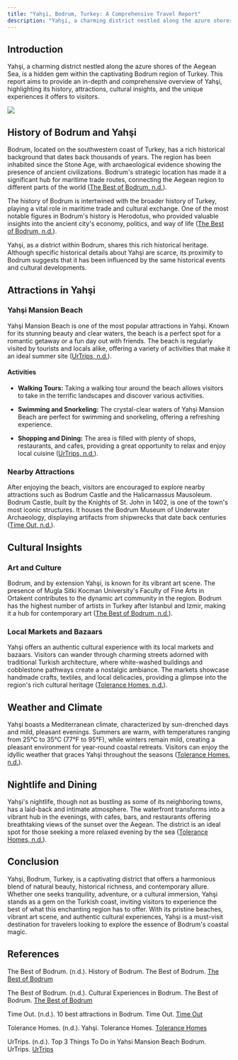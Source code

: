 ```yaml
---
title: "Yahşi, Bodrum, Turkey: A Comprehensive Travel Report"
description: "Yahşi, a charming district nestled along the azure shores of the Aegean Sea, is a hidden gem within the captivating Bodrum region of Turkey."
---
```


## Introduction

Yahşi, a charming district nestled along the azure shores of the Aegean Sea, is a hidden gem within the captivating Bodrum region of Turkey. This report aims to provide an in-depth and comprehensive overview of Yahşi, highlighting its history, attractions, cultural insights, and the unique experiences it offers to visitors.

![](/763ee7af-0d24-4691-a1f2-06218f8b6fe1.png)

## History of Bodrum and Yahşi

Bodrum, located on the southwestern coast of Turkey, has a rich historical background that dates back thousands of years. The region has been inhabited since the Stone Age, with archaeological evidence showing the presence of ancient civilizations. Bodrum's strategic location has made it a significant hub for maritime trade routes, connecting the Aegean region to different parts of the world ([The Best of Bodrum, n.d.](https://www.thebestofbodrum.com/history-of-bodrum/)).

The history of Bodrum is intertwined with the broader history of Turkey, playing a vital role in maritime trade and cultural exchange. One of the most notable figures in Bodrum's history is Herodotus, who provided valuable insights into the ancient city's economy, politics, and way of life ([The Best of Bodrum, n.d.](https://www.thebestofbodrum.com/history-of-bodrum/)).

Yahşi, as a district within Bodrum, shares this rich historical heritage. Although specific historical details about Yahşi are scarce, its proximity to Bodrum suggests that it has been influenced by the same historical events and cultural developments.

## Attractions in Yahşi

### Yahşi Mansion Beach

Yahşi Mansion Beach is one of the most popular attractions in Yahşi. Known for its stunning beauty and clear waters, the beach is a perfect spot for a romantic getaway or a fun day out with friends. The beach is regularly visited by tourists and locals alike, offering a variety of activities that make it an ideal summer site ([UrTrips, n.d.](https://www.urtrips.com/en/yahsi-mansion-beach-bodrum/)).

#### Activities

* **Walking Tours:** Taking a walking tour around the beach allows visitors to take in the terrific landscapes and discover various activities.

* **Swimming and Snorkeling:** The crystal-clear waters of Yahşi Mansion Beach are perfect for swimming and snorkeling, offering a refreshing experience.

* **Shopping and Dining:** The area is filled with plenty of shops, restaurants, and cafes, providing a great opportunity to relax and enjoy local cuisine ([UrTrips, n.d.](https://www.urtrips.com/en/yahsi-mansion-beach-bodrum/)).

### Nearby Attractions

After enjoying the beach, visitors are encouraged to explore nearby attractions such as Bodrum Castle and the Halicarnassus Mausoleum. Bodrum Castle, built by the Knights of St. John in 1402, is one of the town's most iconic structures. It houses the Bodrum Museum of Underwater Archaeology, displaying artifacts from shipwrecks that date back centuries ([Time Out, n.d.](https://www.timeout.com/turkiye/things-to-do/10-best-attractions-in-bodrum)).

## Cultural Insights

### Art and Culture

Bodrum, and by extension Yahşi, is known for its vibrant art scene. The presence of Mugla Sitki Kocman University's Faculty of Fine Arts in Ortakent contributes to the dynamic art community in the region. Bodrum has the highest number of artists in Turkey after Istanbul and Izmir, making it a hub for contemporary art ([The Best of Bodrum, n.d.](https://www.thebestofbodrum.com/cultural-experiences-in-bodrum/)).

### Local Markets and Bazaars

Yahşi offers an authentic cultural experience with its local markets and bazaars. Visitors can wander through charming streets adorned with traditional Turkish architecture, where white-washed buildings and cobblestone pathways create a nostalgic ambiance. The markets showcase handmade crafts, textiles, and local delicacies, providing a glimpse into the region's rich cultural heritage ([Tolerance Homes, n.d.](https://tolerance-homes.com/regions/bodrum/yahsi/)).

## Weather and Climate

Yahşi boasts a Mediterranean climate, characterized by sun-drenched days and mild, pleasant evenings. Summers are warm, with temperatures ranging from 25°C to 35°C (77°F to 95°F), while winters remain mild, creating a pleasant environment for year-round coastal retreats. Visitors can enjoy the idyllic weather that graces Yahşi throughout the seasons ([Tolerance Homes, n.d.](https://tolerance-homes.com/regions/bodrum/yahsi/)).

## Nightlife and Dining

Yahşi's nightlife, though not as bustling as some of its neighboring towns, has a laid-back and intimate atmosphere. The waterfront transforms into a vibrant hub in the evenings, with cafes, bars, and restaurants offering breathtaking views of the sunset over the Aegean. The district is an ideal spot for those seeking a more relaxed evening by the sea ([Tolerance Homes, n.d.](https://tolerance-homes.com/regions/bodrum/yahsi/)).

## Conclusion

Yahşi, Bodrum, Turkey, is a captivating district that offers a harmonious blend of natural beauty, historical richness, and contemporary allure. Whether one seeks tranquility, adventure, or a cultural immersion, Yahşi stands as a gem on the Turkish coast, inviting visitors to experience the best of what this enchanting region has to offer. With its pristine beaches, vibrant art scene, and authentic cultural experiences, Yahşi is a must-visit destination for travelers looking to explore the essence of Bodrum's coastal magic.

## References

The Best of Bodrum. (n.d.). History of Bodrum. The Best of Bodrum. [The Best of Bodrum](https://www.thebestofbodrum.com/history-of-bodrum/)

The Best of Bodrum. (n.d.). Cultural Experiences in Bodrum. The Best of Bodrum. [The Best of Bodrum](https://www.thebestofbodrum.com/cultural-experiences-in-bodrum/)

Time Out. (n.d.). 10 best attractions in Bodrum. Time Out. [Time Out](https://www.timeout.com/turkiye/things-to-do/10-best-attractions-in-bodrum)

Tolerance Homes. (n.d.). Yahşi. Tolerance Homes. [Tolerance Homes](https://tolerance-homes.com/regions/bodrum/yahsi/)

UrTrips. (n.d.). Top 3 Things To Do in Yahsi Mansion Beach Bodrum. UrTrips. [UrTrips](https://www.urtrips.com/en/yahsi-mansion-beach-bodrum/)
